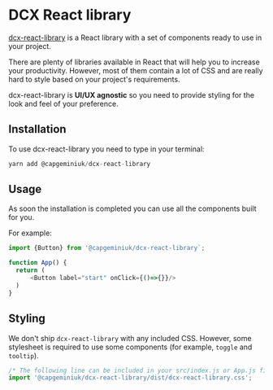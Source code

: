 
<Meta title="DCXLibrary/Introduction" />

# DCX React library

[dcx-react-library](https://github.com/capgemini/dcx-react-library) is a React library with a set of components ready to use in your project.

There are plenty of libraries available in React that will help you to increase your productivity.
However, most of them contain a lot of CSS and are really hard to style based on your project's requirements.

dcx-react-library is **UI/UX agnostic** so you need to provide styling for the look and feel of your preference.

## Installation

To use dcx-react-library you need to type in your terminal:

```js
yarn add @capgeminiuk/dcx-react-library
```

## Usage

As soon the installation is completed you can use all the components built for you.

For example:

```js
import {Button} from '@capgeminiuk/dcx-react-library`;

function App() {
  return (
      <Button label="start" onClick={()=>{}}/>
  )
}
```

## Styling

We don't ship `dcx-react-library` with any included CSS. However, some stylesheet is required to use some components (for example, `toggle` and `tooltip`).

```js
/* The following line can be included in your src/index.js or App.js file */
import '@capgeminiuk/dcx-react-library/dist/dcx-react-library.css';
```
